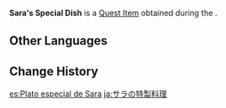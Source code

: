 {{Item Infobox
|id           = 100475
|image        = Item Parcel.png
|type         = Quest Items
|description  = A special dish that [[Sara]] had specially made for [[Jilliana]]. What dish could it be? And what could be so special about it?
|source1      = Obtained during the commission [[A Surprise Gift]]
}}
'''Sara's Special Dish''' is a [[Quest Item]] obtained during the {{Quest|A Surprise Gift}}.

==Other Languages==
{{Other Languages
|default_hidden = 1
|en      = Sara's Special Dish
|zhs     = 莎拉小姐的特色餐品
|zhs_rm  = Shālā Xiǎojiě de Tèsè Cānpǐn
|zht     = 莎拉小姐的特色餐品
|zht_rm  = Shālā Xiǎojiě de Tèsè Cānpǐn
|ja      = サラの特製料理
|ja_rm   = Sara no Tokusei Ryouri
|ko      = 사라 씨의 특별 요리
|ko_rm   = Sara Ssi-ui Teukbyeol Yori
|es      = Plato especial de Sara
|fr      = Plat spécial de Sara
|ru      = Особое блюдо Сары
|th      = อาหารพิเศษของคุณ Sara
|th_rm   = 
|vi      = Món ăn đặc biệt từ tiểu thư Sara
|de      = Saras besonderes Gericht
|id      = Hidangan Spesial Sara
|pt      = Prato especial de Sara
|tr      = Sara'nın Özel Yemeği
|it      = Piatto speciale di Sara
}}

==Change History==
{{Change History|1.0}}

[[es:Plato especial de Sara]]
[[ja:サラの特製料理]]